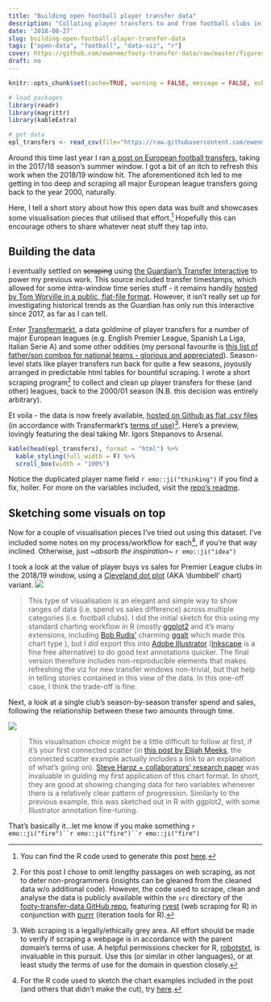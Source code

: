 ```yaml
---
title: "Building open football player transfer data"
description: "Collating player transfers to and from football clubs in major European leagues."
date: '2018-08-27'
slug: building-open-football-player-transfer-data
tags: ["open-data", "football", "data-viz", "r"]
cover: https://github.com/ewenme/footy-transfer-data/raw/master/figures/chelsea-transfers-web.png
draft: no
---
```


```r
knitr::opts_chunk$set(cache=TRUE, warning = FALSE, message = FALSE, echo = FALSE, out.width = '100%', dev = 'png')

# load packages
library(readr)
library(magrittr)
library(kableExtra)

# get data
epl_transfers <- read_csv(file="https://raw.githubusercontent.com/ewenme/footy-transfer-data/master/data/english-premier-league-transfers.csv")

```

Around this time last year I ran [a post on European football transfers](https://ewen.io/2017/09/07/unravelling-the-european-football-transfer-window/), taking in the 2017/18 season's summer window. I got a bit of an itch to refresh this work when the 2018/19 window hit. The aforementioned itch led to me getting in too deep and scraping all major European league transfers going back to the year 2000, naturally. 

Here, I tell a short story about how this open data was built and showcases some visualisation pieces that utilised that effort.[^code] Hopefully this can encourage others to share whatever neat stuff they tap into.

## Building the data

I eventually settled on ~~scraping~~ using [the Guardian's Transfer Interactive](https://www.theguardian.com/football/ng-interactive/2017/jun/22/transfer-window-2017-every-deal-in-europes-top-five-leagues) to power my previous work. This source included transfer timestamps, which allowed for some intra-window time series stuff - it remains handily [hosted by Tom Worville in a public, flat-file format](https://github.com/Worville/guardian_transfers). However, it isn't really set up for investigating historical trends as the Guardian has only run this interactive since 2017, as far as I can tell.

Enter [Transfermarkt](https://www.transfermarkt.co.uk/), a data goldmine of player transfers for a number of major European leagues (e.g. English Premier League, Spanish La Liga, Italian Serie A) and some other oddities (my personal favourite is [this list of father/son combos for national teams - glorious and appreciated](https://www.transfermarkt.co.uk/spieler/vatersohnnationalspieler/statistik)). Season-level stats like player transfers run back for quite a few seasons, joyously arranged in predictable html tables for bountiful scraping. I wrote a short scraping program[^scrape] to collect and clean up player transfers for these (and other) leagues, back to the 2000/01 season (N.B. this decision was entirely arbitrary).

Et voila - the data is now freely available, [hosted on Github as flat .csv files](https://github.com/ewenme/footy-transfer-data/tree/master/data) (in accordance with Transfermarkt's [terms of use](https://www.transfermarkt.co.uk/intern/anb))[^legal]. Here's a preview, lovingly featuring the deal taking Mr. Igors Stepanovs to Arsenal.

```r
kable(head(epl_transfers), format = "html") %>% 
  kable_styling(full_width = F) %>% 
  scroll_box(width = "100%")
```

Notice the duplicated player name field `r emo::ji("thinking")` if you find a fix, holler. For more on the variables included, visit the [repo's readme](https://github.com/ewenme/footy-transfer-data/blob/master/README.md).

## Sketching some visuals on top

Now for a couple of visualisation pieces I've tried out using this dataset. I've included some notes on my process/workflow for each[^viz], if you're that way inclined. Otherwise, just *~absorb the inspiration~* `r emo::ji("idea")`

I took a look at the value of player buys vs sales for Premier League clubs in the 2018/19 window, using a [Cleveland dot plot](https://uc-r.github.io/cleveland-dot-plots) (AKA 'dumbbell' chart) variant. 
![](https://github.com/ewenme/footy-transfer-data/raw/master/figures/premier-league-transfer-spend-2018-web.png)

> This type of visualisation is an elegant and simple way to show ranges of data (i.e. spend vs sales difference) across multiple categories (i.e. football clubs). I did the initial sketch for this using my standard charting workflow in R (mostly [ggplot2](https://ggplot2.tidyverse.org/index.html) and it's many extensions, including [Bob Rudis'](https://rud.is/b/) charming [ggalt](https://github.com/hrbrmstr/ggalt) which made this chart type ), but I *did* export this into [Adobe Illustrator](https://www.adobe.com/products/illustrator.html) ([Inkscape](https://inkscape.org/en/) is a fine free alternative) to do good text annotations quicker. The final version therefore includes non-reproducible elements that makes refreshing the viz for new transfer windows non-trivial, but that help in telling stories contained in this view of the data. In this one-off case, I think the trade-off is fine.

Next, a look at a single club's season-by-season transfer spend and sales, following the relationship between these two amounts through time.  

![](https://github.com/ewenme/footy-transfer-data/raw/master/figures/chelsea-transfers-web.png)

> This visualisation choice might be a little difficult to follow at first, if it's your first connected scatter (in [this post by Elijah Meeks](https://medium.com/@Elijah_Meeks/what-charts-do-48ed96f70a74), the connected scatter example actually includes a link to an explanation of what's going on). [Steve Haroz + collaborators' research paper](http://steveharoz.com/research/connected_scatterplot/) was invaluable in guiding my first application of this chart format. In short, they are good at showing changing data for two variables whenever there is a relatively clear pattern of progression. Similarly to the previous example, this was sketched out in R with ggplot2, with some Illustrator annotation fine-tuning.

That's basically it...let me know if you make something `r emo::ji("fire")``r emo::ji("fire")``r emo::ji("fire")`

[^scrape]: For this post I chose to omit lengthy passages on web scraping, as not to deter non-programmers (insights can be gleaned from the cleaned data w/o additional code). However, the code used to scrape, clean and analyse the data is publicly available within the `src` directory of the [footy-transfer-data GitHub repo](https://github.com/ewenme/footy-transfer-data), featuring [rvest](https://github.com/hadley/rvest) (web scraping for R) in conjunction with [purrr](https://github.com/tidyverse/purrr) (iteration tools for R).
[^code]: You can find the R code used to generate this post [here](https://github.com/rbind/ewenme/blob/master/content/blog/2018-08-27-building-open-transfer-data.Rmd).
[^legal]: Web scraping is a legally/ethically grey area. All effort should be made to verify if scraping a webpage is in accordance with the parent domain's terms of use. A helpful permissions checker for R, [robotstxt](https://github.com/ropensci/robotstxt), is invaluable in this pursuit. Use this (or similar in other languages), or at least study the terms of use for the domain in question closely.
[^viz]: For the R code used to sketch the chart examples included in the post (and others that didn't make the cut), try [here](https://github.com/ewenme/footy-transfer-data/blob/master/src/02-viz.R).
